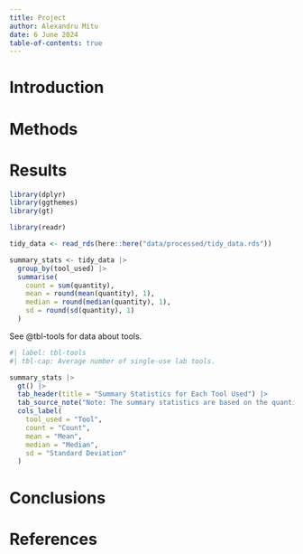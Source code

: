 ```yaml
---
title: Project
author: Alexandru Mitu
date: 6 June 2024
table-of-contents: true 
---
```


# Introduction

# Methods

# Results

```r
library(dplyr)
library(ggthemes)
library(gt)
```

```r
library(readr)

tidy_data <- read_rds(here::here("data/processed/tidy_data.rds"))
```

```r
summary_stats <- tidy_data |>
  group_by(tool_used) |>
  summarise(
    count = sum(quantity),
    mean = round(mean(quantity), 1),
    median = round(median(quantity), 1),
    sd = round(sd(quantity), 1)
  )


```

See @tbl-tools for data about tools.

```r
#| label: tbl-tools
#| tbl-cap: Average number of single-use lab tools.

summary_stats |> 
  gt() |> 
  tab_header(title = "Summary Statistics for Each Tool Used") |> 
  tab_source_note("Note: The summary statistics are based on the quantity of each tool used.") |> 
  cols_label(
    tool_used = "Tool",
    count = "Count",
    mean = "Mean",
    median = "Median",
    sd = "Standard Deviation"
  )
```

# Conclusions

# References
